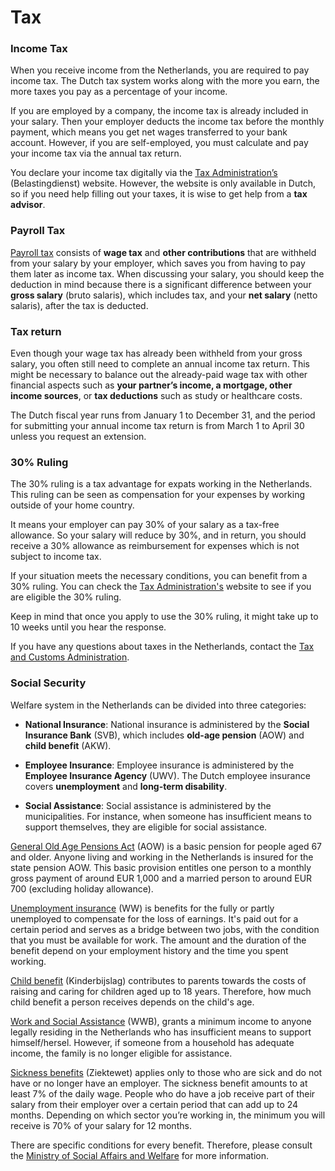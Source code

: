 # Tax

### Income Tax
When you receive income from the Netherlands, you are required to pay income tax. The Dutch tax system works along with the more you earn, the more taxes you pay as a percentage of your income. 

If you are employed by a company, the income tax is already included in your salary. Then your employer deducts the income tax before the monthly payment, which means you get net wages transferred to your bank account. However, if you are self-employed, you must calculate and pay your income tax via the annual tax return.

You declare your income tax digitally via the [Tax Administration’s](https://www.belastingdienst.nl/wps/wcm/connect/nl/home/home) (Belastingdienst) website. However, the website is only available in Dutch, so if you need help filling out your taxes, it is wise to get help from a **tax advisor**.

### Payroll Tax
[Payroll tax](https://www.belastingdienst.nl/wps/wcm/connect/bldcontenten/belastingdienst/business/payroll_taxes/you_are_not_established_in_the_netherlands_are_you_required_to_withhold_payroll_taxes/what_are_payroll_taxes/) consists of **wage tax** and **other contributions** that are withheld from your salary by your employer, which saves you from having to pay them later as income tax. When discussing your salary, you should keep the deduction in mind because there is a significant difference between your **gross salary** (bruto salaris), which includes tax, and your **net salary** (netto salaris), after the tax is deducted.

### Tax return
Even though your wage tax has already been withheld from your gross salary, you often still need to complete an annual income tax return. This might be necessary to balance out the already-paid wage tax with other financial aspects such as **your partner’s income, a mortgage, other income sources**, or **tax deductions** such as study or healthcare costs.   

The Dutch fiscal year runs from January 1 to December 31, and the period for submitting your annual income tax return is from March 1 to April 30 unless you request an extension.

### 30% Ruling

The 30% ruling is a tax advantage for expats working in the Netherlands. This ruling can be seen as compensation for your expenses by working outside of your home country.

It means your employer can pay 30% of your salary as a tax-free allowance. So your salary will reduce by 30%, and in return, you should receive a 30% allowance as reimbursement for expenses which is not subject to income tax.

If your situation meets the necessary conditions, you can benefit from a 30% ruling. You can check the [Tax Administration's](https://www.belastingdienst.nl/wps/wcm/connect/en/individuals/content/coming-to-work-in-the-netherlands-30-percent-facility) website to see if you are eligible the 30% ruling. 

<callout>
  Keep in mind that once you apply to use the 30% ruling, it might take up to 10 weeks until you hear the response. 
</callout>

If you have any questions about taxes in the Netherlands, contact the [Tax and Customs Administration](https://www.belastingdienst.nl/wps/wcm/connect/bldcontenten/standaard_functies/individuals/contact/). 
### Social Security 
Welfare system in the Netherlands can be divided into three categories:

- **National Insurance**: National insurance is administered by the **Social Insurance Bank** (SVB), which includes **old-age pension** (AOW) and **child benefit** (AKW).

- **Employee Insurance**: Employee insurance is administered by the **Employee Insurance Agency** (UWV). The Dutch employee insurance covers **unemployment** and **long-term disability**.

- **Social Assistance**: Social assistance is administered by the municipalities. For instance, when someone has insufficient means to support themselves, they are eligible for social assistance.

[General Old Age Pensions Act](https://www.belastingdienst.nl/wps/wcm/connect/bldcontenten/belastingdienst/business/payroll_taxes/you_are_not_established_in_the_netherlands_are_you_required_to_withhold_payroll_taxes/when_you_are_going_to_withhold_payroll_taxes/pension_schemes/) (AOW) is a basic pension for people aged 67 and older. Anyone living and working in the Netherlands is insured for the state pension AOW. This basic provision entitles one person to a monthly gross payment of around EUR 1,000 and a married person to around EUR 700 (excluding holiday allowance).

[Unemployment insurance](https://www.uwv.nl/en/individuals/unemployment-benefit) (WW) is benefits for the fully or partly unemployed to compensate for the loss of earnings. It's paid out for a certain period and serves as a bridge between two jobs, with the condition that you must be available for work. The amount and the duration of the benefit depend on your employment history and the time you spent working.

[Child benefit](https://www.svb.nl/nl/kinderbijslag/bedragen-betaaldagen/bedragen-kinderbijslag) (Kinderbijslag) contributes to parents towards the costs of raising and caring for children aged up to 18 years. Therefore, how much child benefit a person receives depends on the child's age.

[Work and Social Assistance](https://www.government.nl/topics/social-assistance/applying-for-social-assistance) (WWB), grants a minimum income to anyone legally residing in the Netherlands who has insufficient means to support himself/hersel. However, if someone from a household has adequate income, the family is no longer eligible for assistance.

[Sickness benefits](https://www.uwv.nl/en/individuals/sickness-benefit) (Ziektewet) applies only to those who are sick and do not have or no longer have an employer. The sickness benefit amounts to at least 7% of the daily wage. People who do have a job receive part of their salary from their employer over a certain period that can add up to 24 months. Depending on which sector you’re working in, the minimum you will receive is 70% of your salary for 12 months.

There are specific conditions for every benefit. Therefore, please consult the [Ministry of Social Affairs and Welfare](https://www.rijksoverheid.nl/ministeries/ministerie-van-sociale-zaken-en-werkgelegenheid/?utm_campaign=szw.nl&utm_source=szw.nl&utm_medium=redirect) for more information. 